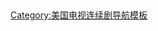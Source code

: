 {{navbox
|bodyclass=hlist

|name       = 邪恶力量
|state      = <includeonly>{{{state|autocollapse}}}</includeonly>
|title      = 《'''[[邪恶力量]]'''》
|groupstyle = padding:0.35em 1.0em; line-height:1.1em;

|group3     = [[邪恶力量集数列表|节目]]
|list3     = 
*[[邪恶力量 (第一季)|第一季]]（[[试播集 (邪恶力量)|试播集]]
*[[魔鬼的陷阱]]）
*[[邪恶力量 (第二季)|第二季]]（[[应该不应该]]
*[[地狱敞开]]）
*[[邪恶力量 (第三季)|第三季]]（[[新鲜血液]]
*[[灵异圣诞节]]
*[[为我做场梦]]
*[[邪恶无休]]）
*[[邪恶力量 (第四季)|第四季]]
*[[邪恶力量 (第五季)|第五季]]（[[绝唱 (邪恶力量)|绝唱]]）
*[[邪恶力量 (第六季)|第六季]]
*[[邪恶力量 (第七季)|第七季]]
*[[邪恶力量 (第八季)|第八季]]
*[[邪恶力量 (第九季)|第九季]]
*[[邪恶力量 (第十季)|第十季]]

|group4     = [[超自然檔案角色列表|角色]]
|list4 = {{Navbox subgroup

|groupstyle = padding:0.35em 1.0em; line-height:1.1em;

|group2     = 主角
|list2      =
*[[迪恩·温彻斯特]]
*[[萨姆·温彻斯特]]
*[[卡斯提尔]]
|group3     = 天使
|list3     = 
*[[安娜·米尔顿]]
*[[乌列尔]]
*[[撒迦利亚]]
|group4     = 妖魔
|list4      = 
*[[阿拉斯泰尔]]
*[[阿撒兹勒]]
*[[莉莉斯 (邪恶力量)|莉莉斯]]
*[[梅格·马斯特斯]]
*[[鲁比 (邪恶力量)|鲁比]]
|group5     = 猎人
|list5      = 
*[[艾伦·哈维尔]]
*[[乔·哈维尔]]
*[[波比·辛格]]
*[[约翰·温彻斯特]]
|group6     = 
*[[贝拉·塔尔博特]]
}}

}}<noinclude><br/>
{{DEFAULTSORT:Supernaturalnav}}
[[Category:美国电视连续剧导航模板]]

</noinclude>